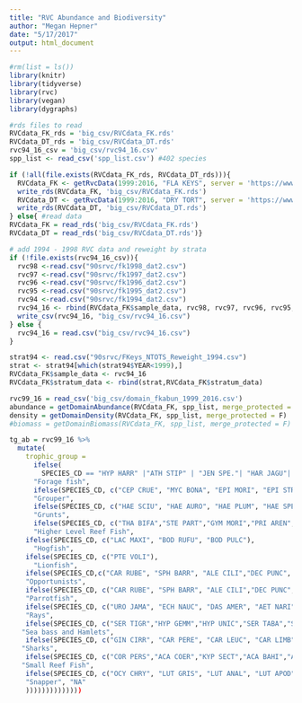 ```yaml
---
title: "RVC Abundance and Biodiversity"
author: "Megan Hepner"
date: "5/17/2017"
output: html_document
---
```


```r
#rm(list = ls())
library(knitr)
library(tidyverse)
library(rvc)
library(vegan)
library(dygraphs)
```

```r
#rds files to read 
RVCdata_FK_rds = 'big_csv/RVCdata_FK.rds'
RVCdata_DT_rds = 'big_csv/RVCdata_DT.rds'
rvc94_16_csv = 'big_csv/rvc94_16.csv'
spp_list <- read_csv('spp_list.csv') #402 species 

if (!all(file.exists(RVCdata_FK_rds, RVCdata_DT_rds))){
  RVCdata_FK <- getRvcData(1999:2016, "FLA KEYS", server = 'https://www.sefsc.noaa.gov/rvc_analysis20/')
  write_rds(RVCdata_FK, 'big_csv/RVCdata_FK.rds')
  RVCdata_DT <- getRvcData(1999:2016, "DRY TORT", server = 'https://www.sefsc.noaa.gov/rvc_analysis20/')
  write_rds(RVCdata_DT, 'big_csv/RVCdata_DT.rds')
} else{ #read data 
RVCdata_FK = read_rds('big_csv/RVCdata_FK.rds')
RVCdata_DT = read_rds('big_csv/RVCdata_DT.rds')} 

# add 1994 - 1998 RVC data and reweight by strata
if (!file.exists(rvc94_16_csv)){
  rvc98 <-read.csv("90srvc/fk1998_dat2.csv")
  rvc97 <-read.csv("90srvc/fk1997_dat2.csv")
  rvc96 <-read.csv("90srvc/fk1996_dat2.csv")
  rvc95 <-read.csv("90srvc/fk1995_dat2.csv")
  rvc94 <-read.csv("90srvc/fk1994_dat2.csv")
  rvc94_16 <- rbind(RVCdata_FK$sample_data, rvc98, rvc97, rvc96, rvc95, rvc94)
  write_csv(rvc94_16, "big_csv/rvc94_16.csv")
} else {
  rvc94_16 = read.csv("big_csv/rvc94_16.csv")
}

strat94 <- read.csv("90srvc/FKeys_NTOTS_Reweight_1994.csv")
strat <- strat94[which(strat94$YEAR<1999),]
RVCdata_FK$sample_data <- rvc94_16
RVCdata_FK$stratum_data <- rbind(strat,RVCdata_FK$stratum_data)

```

```r

rvc99_16 = read_csv('big_csv/domain_fkabun_1999_2016.csv')
abundance = getDomainAbundance(RVCdata_FK, spp_list, merge_protected = F)
density = getDomainDensity(RVCdata_FK, spp_list, merge_protected = F)
#biomass = getDomainBiomass(RVCdata_FK, spp_list, merge_protected = F)

tg_ab = rvc99_16 %>%
  mutate(
    trophic_group = 
      ifelse(
        SPECIES_CD == "HYP HARR" |"ATH STIP" | "JEN SPE."| "HAR JAGU"| "ANC LYOL"| "INE VITT"| "HEM BRAS"| "SAR AURI"| "HAR HUME"| "CHR ATHE"), 
      "Forage fish", 
      ifelse(SPECIES_CD, c("CEP CRUE", "MYC BONA", "EPI MORI", "EPI STRI", "EPI ITAJ", "CEP FULV", "MYC MICR", "MYC PHEN", "MYC VENE", "MYC INTE", "MYC TIGR", "EPI FLAV", "DER INER", "SRR SPE.", "Epi nive", "Myc acut"),
      "Grouper",
      ifelse(SPECIES_CD, c("HAE SCIU", "HAE AURO", "HAE PLUM", "HAE SPE.", "HAE FLAV", "HAE CHRY", "ANI VIRG","HAE MELA", "HAE CARB", "HAE PARR", "HAE STRI", "HAE MACR", "ANI SURI", "HAE ALBU"),
      "Grunts",
      ifelse(SPECIES_CD, c("THA BIFA","STE PART","GYM MORI","PRI AREN","ABU SAXA","HAL BIVI","HAL GARN","HAL MACU","CHR MULT","CLE PARR","STE PLAN","CHR CYAN","MUL MART","MIC CHRY","STE ADUS","CHA CAPI","STE VARI","PEM SCHO","POM ARCU","CAN ROST","CHA OCEL","PSE MACU","HOL TRIC","CHR SCOT","HAL RADI","CAL CALA","CHA SEDE","XYR SPLE","STE LEUC","HOL CILI","POM PARU","AUL MACU","CHA STRI","OPI AURI","HAL POEY","CHR INSO","HOL ADSC","ODO DENT","STE DIEN","HOL BERM","CHA FABE","XYR MART","GER CINE","HOL RUFU","LAC TRIQ","PAR ACUM","ALU SCRI","BAL CAPR","MAL PLUM","CAN SUFF","CAN PULL","HET CRUE","OGC SPE.","XYR SPE.","ACA QUAD","CAL BAJO","MON TUCK","SPH SPEN","ARC RHOM","DIO HOLO","LAC BICA","XYR NOVA","BAL VETU","DIO HYST","HAL CYAN","GYM FUNE","DIP HOLB","APO PSEU","HOL TOWN","EQU PUNC","LAC TRIG","HAL PICT","MYR JACO","SAR VEXI","SYN INTE","HAL CAUD","AMB PINO","GYM MILI","ALU SCHO","ACA POLY","CAL PROR","CHI SCHO","HET LONG","SCO PLUM","CHR ENCH","CAL SPE.","APO MACU","CAN MACR","PAR UMBR","LAG RHOM","EQU LANC","CAL PENN","STE HISP","APO BINO","NEO MARI","ARC PROB","CHI ANTE","APO TOWN","DOR MEGA","REM REMO","OPI WHIT","CEN ARGI","SYN FOET","AST SPE.","CAR HIPP","SAR CORU","OPI MACR","GYM VICI","DIP ARGE","PAG PAGR","PAR BAIR","BOT LUNA","EUC ARGE","PRO ACUL","LAB GOBI","FIS TABA","ALU SPE.","GRA LORE","MON CILI","ECH NEUC","ALU MONO","BOT OCEL","BAL SPE.","PAR ALBI","STE SPE.","APO QUAD","ENC NIGR","GYM SAXI","OPI SPE.","ELO SAUR","MAN BIRO","APO AURO","SPH TEST","CAL NODO","DIO SPE.","SCO CARI","LAB FILA","AHL EGMO","ANT OCEL","AST GUTT","LAB SPE.","LAB SPE.","MUR RETI","AST STEL","EUC GULA","HOL SPE.","ORT CHRY","PRI OPHR","LAB BUCC","ACA SOLA","CAL LEUC","ENC CARY","GYM NIGR","MYR BREV","SAR BULL","TRA GOOD","TRA LATH","UMB CORO","EUC JONE","EUCLEFR","STY LATE","SYA MICR","SYN SCOV","APO PHEN","HIP REID","PHA XENU","AST PUNC","CHI ATIN","CHL CHRY","HIP EREC","OGC NASU","SER PHOE","SPH NEPH","MYR OCEL","PRI RUBI","RHI LENT","ALB VULP","DAC VOLI","RYP BIST","BRO BARB","HYP GUMM","OPS TAU_","EMM ATLA","UPE PARV","SYN SYNO"),
      "Higher Level Reef Fish",
    ifelse(SPECIES_CD, c("LAC MAXI", "BOD RUFU", "BOD PULC"),
      "Hogfish",
    ifelse(SPECIES_CD, c("PTE VOLI"),
      "Lionfish",
    ifelse(SPECIES_CD,c("CAR RUBE", "SPH BARR", "ALE CILI","DEC PUNC", "DEC MACA", "CAR CRYS", "CAR BART", "SCO REGA","SPH PICU", "CAR LATU", "SEL VOME", "ELA BIPI", "CAR SPE.", "TRA FALC", "EUT ALLE", "SER RIVO", "SCO MACU", "SER DUME", "SCO CAVA", "SPH GUAC", "CAR LUGU", "OLI SAUR", "SER SPE.", "Rac cana", "Ser zona"),
    "Opportunists", 
    ifelse(SPECIES_CD, c("CAR RUBE", "SPH BARR", "ALE CILI","DEC PUNC", "DEC MACA", "CAR CRYS", "CAR BART", "SCO REGA","SPH PICU", "CAR LATU", "SEL VOME", "ELA BIPI", "CAR SPE.", "TRA FALC", "EUT ALLE", "SER RIVO", "SCO MACU", "SER DUME", "SCO CAVA", "SPH GUAC", "CAR LUGU", "OLI SAUR", "SER SPE.", "Rac cana", "Ser zona"),
    "Parrotfish",
    ifelse(SPECIES_CD, c("URO JAMA", "ECH NAUC", "DAS AMER", "AET NARI", "NAR BANC", "Rhi bona"),
    "Rays",
    ifelse(SPECIES_CD, c("SER TIGR","HYP GEMM","HYP UNIC","SER TABA","SER BALD","HYP PUEL","EPI ADSC","SER TORT","EPI GUTT","HYP NIGR","DIP FORM","HYP SPE.","SCH BETA","HYP TANN", "RYP SAPO","PAR FURC","HYP INDI","HYP GUTT","ALP AFER","LIO EUKR","SER ANNU","LIO RUBE","HYP HYBR","HYP CHLO","PRI AQUI","RYP MACU","SER SUBL","CEN OCYU","CEN STRI","Epi drum","Lio mowb"),
   "Sea bass and Hamlets",
    ifelse(SPECIES_CD, c("GIN CIRR", "CAR PERE", "CAR LEUC", "CAR LIMB", "SPH MOKA", "SPH TIBU", "CAR FALC", "SPH LEWI", "CAR OBSC", "Neg brev", "CAR PLUM", 'Gal cuvi'),
   "Sharks",
    ifelse(SPECIES_CD, c("COR PERS","ACA COER","KYP SECT","ACA BAHI","ACA CHIR","COR GLAU","ELA OCEA","GNA THOM","PTE CALL","ACA SPE.","MAL TRIA","COR DICR","PAR MARM","MAL MACR","OPH MACC","CTE SAEP","MIC CARR","PTE HELE","HEM SIMU","SCA CRIS","COR EIDO","GOB SPE.","TYL CROC","MIC MICR","ACA ASPE","COR SPE.","BLE SPE.","STR NOTA","MEL NIGE","HYP BERM","EMB PAND","ELA EVEL","ACA CHAP","EMB BAHA","COR LIPE","NES LONG","ENN BOEH","ACA MARI","LAB NUCH","MAL VERS","MAL GILL","ELA MACR","PRI HIPO","GOB DILE","ELA SAUC","ELA XANT","STR TIMU","MAL AURO","PAR MARN","CHA LIMB","OXY STIG","ELA HORS","PAR NIGR","COR PUNC","ACA SPIN","BOL BOQU","ElA RAND","LAB KALI","LAB NIGR","ENN ALTI"),
   "Small Reef Fish",
    ifelse(SPECIES_CD, c("OCY CHRY", "LUT GRIS", "LUT ANAL", "LUT APOD", "LUT SYNA", "LUT MAHO", "LUT JOCU", "LUT BUCC", 'LUT SPE.', "LUT CYAN", "RHO AURO", "Lut camp"),
    "Snapper", "NA"
    ))))))))))))))
```